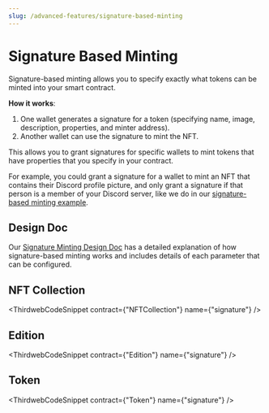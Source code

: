 ```yaml
---
slug: /advanced-features/signature-based-minting
---
```



# Signature Based Minting

Signature-based minting allows you to specify exactly what tokens can be minted into your smart contract.

**How it works**:

1. One wallet generates a signature for a token (specifying name, image, description, properties, and minter address).
2. Another wallet can use the signature to mint the NFT.

This allows you to grant signatures for specific wallets to mint tokens that have properties that you specify in your contract.

For example, you could grant a signature for a wallet to mint an NFT that contains their Discord profile picture,
and only grant a signature if that person is a member of your Discord server,
like we do in our [signature-based minting example](https://github.com/orgs/thirdweb-example/community-rewards).

## Design Doc

Our [Signature Minting Design Doc](https://portal.thirdweb.com/contracts/design/SignatureMint)
has a detailed explanation of how signature-based minting works and includes details of each parameter that can be configured.

## NFT Collection

<ThirdwebCodeSnippet contract={"NFTCollection"} name={"signature"} />

## Edition

<ThirdwebCodeSnippet contract={"Edition"} name={"signature"} />

## Token

<ThirdwebCodeSnippet contract={"Token"} name={"signature"} />

